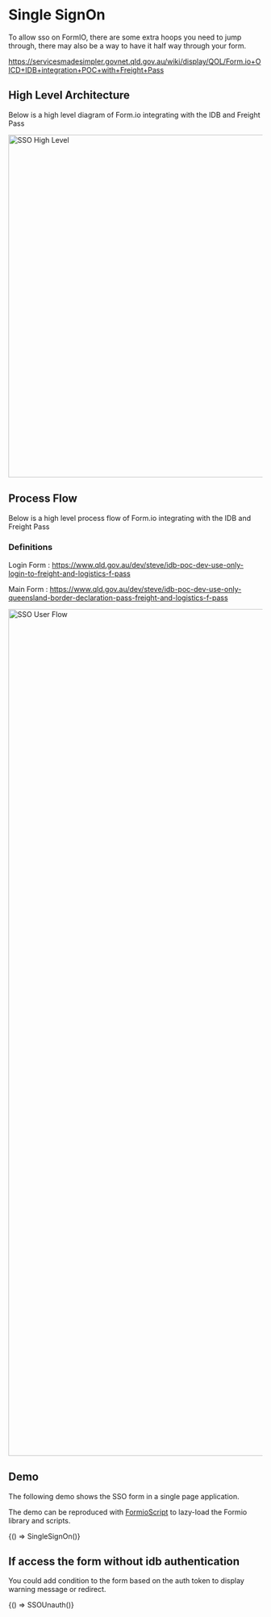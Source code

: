 
<Meta title="Examples/SingleSignOn" />

# Single SignOn

To allow sso on FormIO, there are some extra hoops you need to jump through, there may also be a way to have it half way through your form.

https://servicesmadesimpler.govnet.qld.gov.au/wiki/display/QOL/Form.io+OICD+IDB+integration+POC+with+Freight+Pass

## High Level Architecture

Below is a high level diagram of Form.io integrating with the IDB and Freight Pass

<img src={SSOHighLevel} alt="SSO High Level" width="680" />

## Process Flow

Below is a high level process flow of Form.io integrating with the IDB and Freight Pass

### Definitions

Login Form : https://www.qld.gov.au/dev/steve/idb-poc-dev-use-only-login-to-freight-and-logistics-f-pass

Main Form : https://www.qld.gov.au/dev/steve/idb-poc-dev-use-only-queensland-border-declaration-pass-freight-and-logistics-f-pass

<img src={SSOUserFlow} alt="SSO User Flow" width="1680" />

## Demo

The following demo shows the SSO form in a single page application.

The demo can be reproduced with [FormioScript](?path=/docs/helpers-formioscript--page) to lazy-load the Formio library and scripts.

<Canvas withSource="open">
  <Story
    name="ssoDemo"
    parameters={{
      docs: {
        source: {
          code: singleSignOnCode,
          language: "html",
        },
      },
    }}
  >
    {() => SingleSignOn()}
  </Story>
</Canvas>

## If access the form without idb authentication

You could add condition to the form based on the auth token to display warning message or redirect.

<Canvas withSource="open">
  <Story
    name="ssoUnauth"
    parameters={{
      docs: {
        source: {
          code: SSOUnauthCode,
          language: "html",
        },
      },
    }}
  >
    {() => SSOUnauth()}
  </Story>
</Canvas>
